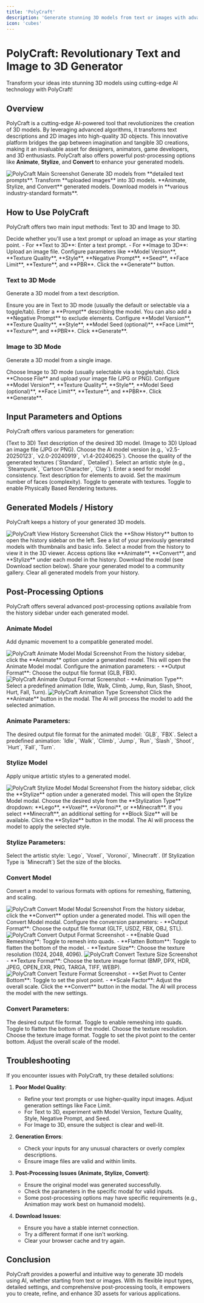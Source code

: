 ```yaml
---
title: 'PolyCraft'
description: 'Generate stunning 3D models from text or images with advanced AI technology.'
icon: 'cubes'
---
```


# PolyCraft: Revolutionary Text and Image to 3D Generator

<Tip>
  Transform your ideas into stunning 3D models using cutting-edge AI technology with PolyCraft!
</Tip>

## Overview

PolyCraft is a cutting-edge AI-powered tool that revolutionizes the creation of 3D models. By leveraging advanced algorithms, it transforms text descriptions and 2D images into high-quality 3D objects. This innovative platform bridges the gap between imagination and tangible 3D creations, making it an invaluable asset for designers, animators, game developers, and 3D enthusiasts. PolyCraft also offers powerful post-processing options like **Animate**, **Stylize**, and **Convert** to enhance your generated models.

<Frame>
  <img src="https://pixiomedia.nyc3.digitaloceanspaces.com/docs/polycraft-3dmodel-gen.png" alt="PolyCraft Main Screenshot" />
</Frame>

<CardGroup cols={2}>
  <Card title="Text to 3D" icon="keyboard">
    Generate 3D models from **detailed text prompts**.
  </Card>
  <Card title="Image to 3D" icon="image">
    Transform **uploaded images** into 3D models.
  </Card>
  <Card title="Post-Processing Options" icon="star">
    **Animate, Stylize, and Convert** generated models.
  </Card>
  <Card title="Multi-Format Export" icon="file">
    Download models in **various industry-standard formats**.
  </Card>
</CardGroup>

## How to Use PolyCraft

PolyCraft offers two main input methods: Text to 3D and Image to 3D.

<Steps>
  <Step title="Choose Input Method" icon="upload">
    Decide whether you'll use a text prompt or upload an image as your starting point.
  </Step>
  <Step title="Provide Input" icon="square-pen">
    - For **Text to 3D**: Enter a text prompt.
    - For **Image to 3D**: Upload an image file.
  </Step>
  <Step title="Adjust Settings" icon="sliders">
    Configure parameters like **Model Version**, **Texture Quality**, **Style**, **Negative Prompt**, **Seed**, **Face Limit**, **Texture**, and **PBR**.
  </Step>
  <Step title="Generate" icon="play">
    Click the **Generate** button.
  </Step>
</Steps>

### Text to 3D Mode

Generate a 3D model from a text description.

<Steps>
  <Step title="Select Text to 3D" icon="keyboard">
    Ensure you are in Text to 3D mode (usually the default or selectable via a toggle/tab).
  </Step>
  <Step title="Enter Prompts" icon="pencil">
    Enter a **Prompt** describing the model. You can also add a **Negative Prompt** to exclude elements.
  </Step>
  <Step title="Adjust Settings" icon="sliders">
    Configure **Model Version**, **Texture Quality**, **Style**, **Model Seed (optional)**, **Face Limit**, **Texture**, and **PBR**.
  </Step>
  <Step title="Generate" icon="play">
    Click **Generate**.
  </Step>
</Steps>

### Image to 3D Mode

Generate a 3D model from a single image.

<Steps>
  <Step title="Select Image to 3D" icon="image">
    Choose Image to 3D mode (usually selectable via a toggle/tab).
  </Step>
  <Step title="Upload Image" icon="upload">
    Click **Choose File** and upload your image file (JPG or PNG).
  </Step>
  <Step title="Adjust Settings" icon="sliders">
    Configure **Model Version**, **Texture Quality**, **Style**, **Model Seed (optional)**, **Face Limit**, **Texture**, and **PBR**.
  </Step>
  <Step title="Generate" icon="play">
    Click **Generate**.
  </Step>
</Steps>

## Input Parameters and Options

PolyCraft offers various parameters for generation:

<ResponseField name="Prompt" type="string">
  (Text to 3D) Text description of the desired 3D model.
</ResponseField>
<ResponseField name="Or upload an image" type="file">
  (Image to 3D) Upload an image file (JPG or PNG).
</ResponseField>
<ResponseField name="Model Version" type="Enum">
  Choose the AI model version (e.g., `v2.5-20250123`, `v2.0-20240919`, `v1.4-20240625`).
</ResponseField>
<ResponseField name="Texture Quality" type="Enum">
  Choose the quality of the generated textures (`Standard`, `Detailed`).
</ResponseField>
<ResponseField name="Style" type="Enum">
  Select an artistic style (e.g., `Steampunk`, `Cartoon Character`, `Clay`).
</ResponseField>
<ResponseField name="Model Seed (optional)" type="string">
  Enter a seed for model consistency.
</ResponseField>
<ResponseField name="Negative Prompt" type="string">
  Text description for elements to avoid.
</ResponseField>
<ResponseField name="Face Limit" type="integer">
  Set the maximum number of faces (complexity).
</ResponseField>
<ResponseField name="Texture" type="boolean">
  Toggle to generate with textures.
</ResponseField>
<ResponseField name="PBR" type="boolean">
  Toggle to enable Physically Based Rendering textures.
</ResponseField>

## Generated Models / History

PolyCraft keeps a history of your generated 3D models.

<Frame>
  <img src="https://pixiomedia.nyc3.digitaloceanspaces.com/docs/view-history.png" alt="PolyCraft View History Screenshot" />
</Frame>

<AccordionGroup>
  <Accordion title="Show History" icon="clock">
    Click the **Show History** button to open the history sidebar on the left.
  </Accordion>
  <Accordion title="Generated Models List" icon="list">
    See a list of your previously generated models with thumbnails and basic info.
  </Accordion>
  <Accordion title="View Model" icon="eye">
    Select a model from the history to view it in the 3D viewer.
  </Accordion>
  <Accordion title="Post-Processing Options" icon="star">
    Access options like **Animate**, **Convert**, and **Stylize** under each model in the history.
  </Accordion>
  <Accordion title="Download" icon="download">
    Download the model (see Download section below).
  </Accordion>
  <Accordion title="Send to Gallery" icon="share">
    Share your generated model to a community gallery.
  </Accordion>
  <Accordion title="Clear All Models" icon="trash">
    Clear all generated models from your history.
  </Accordion>
</AccordionGroup>

## Post-Processing Options

PolyCraft offers several advanced post-processing options available from the history sidebar under each generated model.

### Animate Model

Add dynamic movement to a compatible generated model.

<Frame>
  <img src="https://pixiomedia.nyc3.digitaloceanspaces.com/docs/animate-format.png" alt="PolyCraft Animate Model Modal Screenshot" />
</Frame>

<Steps>
  <Step title="Select Animate" icon="play">
    From the history sidebar, click the **Animate** option under a generated model. This will open the Animate Model modal.
  </Step>
  <Step title="Adjust Settings" icon="sliders">
    Configure the animation parameters:
    - **Output Format**: Choose the output file format (GLB, FBX).
    <Frame>
      <img src="https://pixiomedia.nyc3.digitaloceanspaces.com/docs/animate-format.png" alt="PolyCraft Animate Output Format Screenshot" />
    </Frame>
    - **Animation Type**: Select a predefined animation (Idle, Walk, Climb, Jump, Run, Slash, Shoot, Hurt, Fall, Turn).
    <Frame>
      <img src="https://pixiomedia.nyc3.digitaloceanspaces.com/docs/animation-type.png" alt="PolyCraft Animation Type Screenshot" />
    </Frame>
  </Step>
  <Step title="Animate" icon="play">
    Click the **Animate** button in the modal. The AI will process the model to add the selected animation.
  </Step>
</Steps>

### Animate Parameters:

<ResponseField name="Output Format" type="Enum" required>
  The desired output file format for the animated model: `GLB`, `FBX`.
</ResponseField>
<ResponseField name="Animation Type" type="Enum" required>
  Select a predefined animation: `Idle`, `Walk`, `Climb`, `Jump`, `Run`, `Slash`, `Shoot`, `Hurt`, `Fall`, `Turn`.
</ResponseField>

### Stylize Model

Apply unique artistic styles to a generated model.

<Frame>
  <img src="https://pixiomedia.nyc3.digitaloceanspaces.com/docs/stylization-type.png" alt="PolyCraft Stylize Model Modal Screenshot" />
</Frame>

<Steps>
  <Step title="Select Stylize" icon="paintbrush">
    From the history sidebar, click the **Stylize** option under a generated model. This will open the Stylize Model modal.
  </Step>
  <Step title="Select Stylization Type" icon="list">
    Choose the desired style from the **Stylization Type** dropdown: **Lego**, **Voxel**, **Voronoi**, or **Minecraft**.
  </Step>
  <Step title="Adjust Settings (Minecraft)" icon="sliders">
    If you select **Minecraft**, an additional setting for **Block Size** will be available.
  </Step>
  <Step title="Stylize" icon="play">
    Click the **Stylize** button in the modal. The AI will process the model to apply the selected style.
  </Step>
</Steps>

### Stylize Parameters:

<ResponseField name="Stylization Type" type="Enum" required>
  Select the artistic style: `Lego`, `Voxel`, `Voronoi`, `Minecraft`.
</ResponseField>
<ResponseField name="Block Size" type="integer">
  (If Stylization Type is `Minecraft`) Set the size of the blocks.
</ResponseField>

### Convert Model

Convert a model to various formats with options for remeshing, flattening, and scaling.

<Frame>
  <img src="https://pixiomedia.nyc3.digitaloceanspaces.com/docs/convert-modal.png" alt="PolyCraft Convert Model Modal Screenshot" />
</Frame>

<Steps>
  <Step title="Select Convert" icon="maximize">
    From the history sidebar, click the **Convert** option under a generated model. This will open the Convert Model modal.
  </Step>
  <Step title="Adjust Settings" icon="sliders">
    Configure the conversion parameters:
    - **Output Format**: Choose the output file format (GLTF, USDZ, FBX, OBJ, STL).
    <Frame>
      <img src="https://pixiomedia.nyc3.digitaloceanspaces.com/docs/convert-format.png" alt="PolyCraft Convert Output Format Screenshot" />
    </Frame>
    - **Enable Quad Remeshing**: Toggle to remesh into quads.
    - **Flatten Bottom**: Toggle to flatten the bottom of the model.
    - **Texture Size**: Choose the texture resolution (1024, 2048, 4096).
    <Frame>
      <img src="https://pixiomedia.nyc3.digitaloceanspaces.com/docs/convert-texture-size.png" alt="PolyCraft Convert Texture Size Screenshot" />
    </Frame>
    - **Texture Format**: Choose the texture image format (BMP, DPX, HDR, JPEG, OPEN_EXR, PNG, TARGA, TIFF, WEBP).
    <Frame>
      <img src="https://pixiomedia.nyc3.digitaloceanspaces.com/docs/convert-texture-format.png" alt="PolyCraft Convert Texture Format Screenshot" />
    </Frame>
    - **Set Pivot to Center Bottom**: Toggle to set the pivot point.
    - **Scale Factor**: Adjust the overall scale.
  </Step>
  <Step title="Convert" icon="play">
    Click the **Convert** button in the modal. The AI will process the model with the new settings.
  </Step>
</Steps>

### Convert Parameters:

<ResponseField name="Output Format" type="Enum" required>
  The desired output file format.
</ResponseField>
<ResponseField name="Enable Quad Remeshing" type="boolean">
  Toggle to enable remeshing into quads.
</ResponseField>
<ResponseField name="Flatten Bottom" type="boolean">
  Toggle to flatten the bottom of the model.
</ResponseField>
<ResponseField name="Texture Size" type="Enum">
  Choose the texture resolution.
</ResponseField>
<ResponseField name="Texture Format" type="Enum">
  Choose the texture image format.
</ResponseField>
<ResponseField name="Set Pivot to Center Bottom" type="boolean">
  Toggle to set the pivot point to the center bottom.
</ResponseField>
<ResponseField name="Scale Factor" type="number">
  Adjust the overall scale of the model.
</ResponseField>


## Troubleshooting

If you encounter issues with PolyCraft, try these detailed solutions:

1. **Poor Model Quality**:
   - Refine your text prompts or use higher-quality input images. Adjust generation settings like Face Limit.
   - For Text to 3D, experiment with Model Version, Texture Quality, Style, Negative Prompt, and Seed.
   - For Image to 3D, ensure the subject is clear and well-lit.

2. **Generation Errors**:
   - Check your inputs for any unusual characters or overly complex descriptions.
   - Ensure image files are valid and within limits.

3. **Post-Processing Issues (Animate, Stylize, Convert)**:
   - Ensure the original model was generated successfully.
   - Check the parameters in the specific modal for valid inputs.
   - Some post-processing options may have specific requirements (e.g., Animation may work best on humanoid models).

4. **Download Issues**:
   - Ensure you have a stable internet connection.
   - Try a different format if one isn't working.
   - Clear your browser cache and try again.

## Conclusion

PolyCraft provides a powerful and intuitive way to generate 3D models using AI, whether starting from text or images. With its flexible input types, detailed settings, and comprehensive post-processing tools, it empowers you to create, refine, and enhance 3D assets for various applications.


